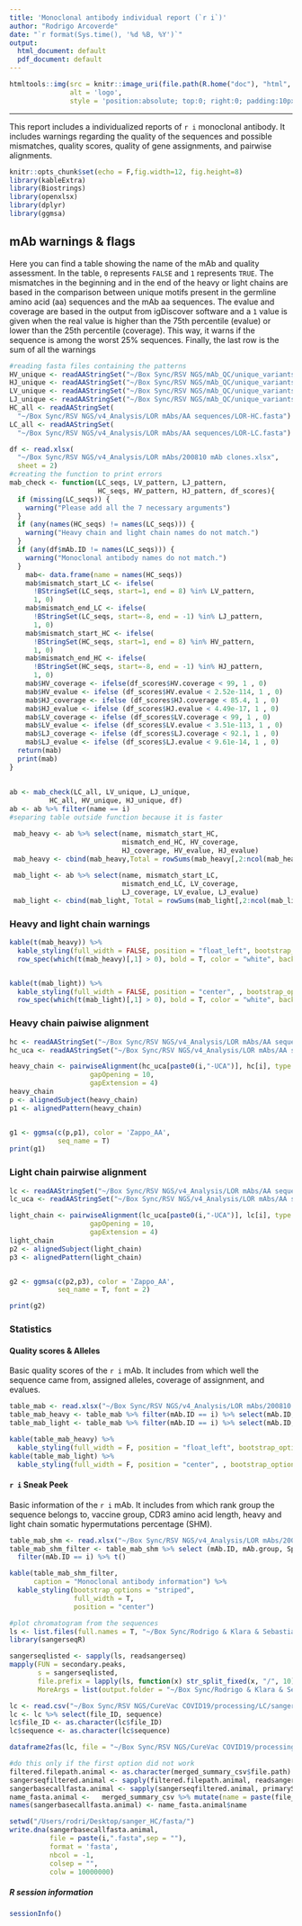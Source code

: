 ```yaml
---
title: 'Monoclonal antibody individual report (`r i`)'
author: "Rodrigo Arcoverde"
date: "`r format(Sys.time(), '%d %B, %Y')`"
output:
  html_document: default
  pdf_document: default
---
```


```r
htmltools::img(src = knitr::image_uri(file.path(R.home("doc"), "html", "logo.jpg")), 
               alt = 'logo', 
               style = 'position:absolute; top:0; right:0; padding:10px;')
```
---

This report includes a individualized reports of `r i` monoclonal antibody. It includes warnings regarding the quality of the sequences and possible mismatches, quality scores, quality of gene assignments, and pairwise alignments.

```r
knitr::opts_chunk$set(echo = F,fig.width=12, fig.height=8)
library(kableExtra)
library(Biostrings)
library(openxlsx)
library(dplyr)
library(ggmsa)

```


## mAb warnings & flags

Here you can find a table showing the name of the mAb and quality assessment. In the table, `0` represents `FALSE` and `1` represents `TRUE`. The mismatches in the beginning and in the end of the heavy or light chains are based in the comparison between unique motifs present in the germline amino acid (aa) sequences and the mAb aa sequences. The evalue and coverage are based in the output from igDiscover software and a `1` value is given when the real value is higher than the 75th percentile (evalue) or lower than the 25th percentile (coverage). This way, it warns if the sequence is among the worst 25% sequences. Finally, the last row is the sum of all the warnings 

```r
#reading fasta files containing the patterns 
HV_unique <- readAAStringSet("~/Box Sync/RSV NGS/mAb_QC/unique_variants/HV_unique.fasta")
HJ_unique <- readAAStringSet("~/Box Sync/RSV NGS/mAb_QC/unique_variants/HJ_unique.fasta")
LV_unique <- readAAStringSet("~/Box Sync/RSV NGS/mAb_QC/unique_variants/LV_unique.fasta")
LJ_unique <- readAAStringSet("~/Box Sync/RSV NGS/mAb_QC/unique_variants/LJ_unique.fasta")
HC_all <- readAAStringSet(
  "~/Box Sync/RSV NGS/v4_Analysis/LOR mAbs/AA sequences/LOR-HC.fasta")
LC_all <- readAAStringSet(
  "~/Box Sync/RSV NGS/v4_Analysis/LOR mAbs/AA sequences/LOR-LC.fasta")

df <- read.xlsx(
  "~/Box Sync/RSV NGS/v4_Analysis/LOR mAbs/200810 mAb clones.xlsx",
  sheet = 2)
#creating the function to print errors
mab_check <- function(LC_seqs, LV_pattern, LJ_pattern,
                      HC_seqs, HV_pattern, HJ_pattern, df_scores){
  if (missing(LC_seqs)) {
    warning("Please add all the 7 necessary arguments")
  }
  if (any(names(HC_seqs) != names(LC_seqs))) {
    warning("Heavy chain and light chain names do not match.")
  }
  if (any(df$mAb.ID != names(LC_seqs))) {
    warning("Monoclonal antibody names do not match.") 
  }
    mab<- data.frame(name = names(HC_seqs))
    mab$mismatch_start_LC <- ifelse(
      !BStringSet(LC_seqs, start=1, end = 8) %in% LV_pattern,
      1, 0)
    mab$mismatch_end_LC <- ifelse(
      !BStringSet(LC_seqs, start=-8, end = -1) %in% LJ_pattern,
      1, 0)
    mab$mismatch_start_HC <- ifelse(
      !BStringSet(HC_seqs, start=1, end = 8) %in% HV_pattern,
      1, 0)
    mab$mismatch_end_HC <- ifelse(
      !BStringSet(HC_seqs, start=-8, end = -1) %in% HJ_pattern,
      1, 0)
    mab$HV_coverage <- ifelse(df_scores$HV.coverage < 99, 1 , 0)
    mab$HV_evalue <- ifelse (df_scores$HV.evalue < 2.52e-114, 1 , 0)
    mab$HJ_coverage <- ifelse (df_scores$HJ.coverage < 85.4, 1 , 0)
    mab$HJ_evalue <- ifelse (df_scores$HJ.evalue < 4.49e-17, 1 , 0)
    mab$LV_coverage <- ifelse (df_scores$LV.coverage < 99, 1 , 0)
    mab$LV_evalue <- ifelse (df_scores$LV.evalue < 3.51e-113, 1 , 0)
    mab$LJ_coverage <- ifelse (df_scores$LJ.coverage < 92.1, 1 , 0)
    mab$LJ_evalue <- ifelse (df_scores$LJ.evalue < 9.61e-14, 1 , 0)
  return(mab)
  print(mab)
}
 
 
ab <- mab_check(LC_all, LV_unique, LJ_unique,
          HC_all, HV_unique, HJ_unique, df)
ab <- ab %>% filter(name == i)
#separing table outside function because it is faster

 mab_heavy <- ab %>% select(name, mismatch_start_HC,
                            mismatch_end_HC, HV_coverage, 
                            HJ_coverage, HV_evalue, HJ_evalue) 
 mab_heavy <- cbind(mab_heavy,Total = rowSums(mab_heavy[,2:ncol(mab_heavy)]))
 
 mab_light <- ab %>% select(name, mismatch_start_LC,
                            mismatch_end_LC, LV_coverage, 
                            LJ_coverage, LV_evalue, LJ_evalue) 
 mab_light <- cbind(mab_light, Total = rowSums(mab_light[,2:ncol(mab_light)]))
```
### Heavy and light chain warnings
```r

kable(t(mab_heavy)) %>%
  kable_styling(full_width = FALSE, position = "float_left", bootstrap_options = "striped") %>%
  row_spec(which(t(mab_heavy)[,1] > 0), bold = T, color = "white", background = "#FA8072")


kable(t(mab_light)) %>%
  kable_styling(full_width = FALSE, position = "center", , bootstrap_options = "striped") %>%
  row_spec(which(t(mab_light)[,1] > 0), bold = T, color = "white", background = "#FA8072")

```



### Heavy chain paiwise alignment



```r

hc <- readAAStringSet("~/Box Sync/RSV NGS/v4_Analysis/LOR mAbs/AA sequences/LOR-HC.fasta")
hc_uca <- readAAStringSet("~/Box Sync/RSV NGS/v4_Analysis/LOR mAbs/AA sequences/LOR-HC-UCA copy.fasta")

heavy_chain <- pairwiseAlignment(hc_uca[paste0(i,"-UCA")], hc[i], type = "global",
                    gapOpening = 10,
                    gapExtension = 4)
heavy_chain
p <- alignedSubject(heavy_chain)
p1 <- alignedPattern(heavy_chain)


g1 <- ggmsa(c(p,p1), color = 'Zappo_AA',
            seq_name = T)
print(g1)

```
  


### Light chain pairwise alignment


```r

lc <- readAAStringSet("~/Box Sync/RSV NGS/v4_Analysis/LOR mAbs/AA sequences/LOR-LC.fasta")
lc_uca <- readAAStringSet("~/Box Sync/RSV NGS/v4_Analysis/LOR mAbs/AA sequences/LOR-LC-UCA copy.fasta")

light_chain <- pairwiseAlignment(lc_uca[paste0(i,"-UCA")], lc[i], type = "global",
                    gapOpening = 10,
                    gapExtension = 4)
light_chain
p2 <- alignedSubject(light_chain)
p3 <- alignedPattern(light_chain)


g2 <- ggmsa(c(p2,p3), color = 'Zappo_AA',
            seq_name = T, font = 2)

print(g2)

```


### Statistics
#### Quality scores & Alleles

Basic quality scores of the `r i` mAb. It includes from which well the sequence came from, assigned alleles, coverage of assignment, and evalues.

```r
table_mab <- read.xlsx("~/Box Sync/RSV NGS/v4_Analysis/LOR mAbs/200810 mAb clones.xlsx", sheet = 2)
table_mab_heavy <- table_mab %>% filter(mAb.ID == i) %>% select(mAb.ID, Well.ID, HV.allele, HJ.allele, HV.coverage, HJ.coverage, HV.evalue, HJ.evalue) %>% t()
table_mab_light <- table_mab %>% filter(mAb.ID == i) %>% select(mAb.ID, Well.ID, LV.allele, LJ.allele, LV.coverage, LJ.coverage, LV.evalue, LJ.evalue) %>% t()

kable(table_mab_heavy) %>%
  kable_styling(full_width = F, position = "float_left", bootstrap_options = "striped") 
kable(table_mab_light) %>%
  kable_styling(full_width = F, position = "center", , bootstrap_options = "striped") 

```


#### `r i` Sneak Peek
Basic information of the `r i` mAb. It includes from which rank group the sequence belongs to, vaccine group, CDR3 amino acid length, heavy and light chain somatic hypermutations percentage (SHM).

```r
table_mab_shm <- read.xlsx("~/Box Sync/RSV NGS/v4_Analysis/LOR mAbs/200810 mAb clones.xlsx", sheet = 1)
table_mab_shm_filter <- table_mab_shm %>% select (mAb.ID, mAb.group, Specificity, Vaccine, `CDR3.length.(aa)`,	`VH.SHM.(#nt)`, `VL.SHM.(#nt)`) %>% 
  filter(mAb.ID == i) %>% t()

kable(table_mab_shm_filter,
      caption = "Monoclonal antibody information") %>% 
  kable_styling(bootstrap_options = "striped", 
                full_width = T, 
                position = "center")

```


```r
#plot chromatogram from the sequences
ls <- list.files(full.names = T, "~/Box Sync/Rodrigo & Klara & Sebastian/Raw data/Sanger sequencing/Public/rechecking_public")
library(sangerseqR)

sangerseqlisted <- sapply(ls, readsangerseq) 
mapply(FUN = secondary.peaks, 
       s = sangerseqlisted, 
       file.prefix = lapply(ls, function(x) str_split_fixed(x, "/", 10)[10]), 
       MoreArgs = list(output.folder = "~/Box Sync/Rodrigo & Klara & Sebastian/Quality reports/Light_chains/public_clones/rechecking", ratio = 0.5))


```



```r
lc <- read.csv("~/Box Sync/RSV NGS/CureVac COVID19/processing/LC/sanger_filtered.csv")
lc <- lc %>% select(file_ID, sequence)
lc$file_ID <- as.character(lc$file_ID)
lc$sequence <- as.character(lc$sequence)

dataframe2fas(lc, file = "~/Box Sync/RSV NGS/CureVac COVID19/processing/LC/LC_all.fasta")

#do this only if the first option did not work
filtered.filepath.animal <- as.character(merged_summary_csv$file.path)
sangerseqfiltered.animal <- sapply(filtered.filepath.animal, readsangerseq)
sangerbasecallfasta.animal <- sapply(sangerseqfiltered.animal, primarySeq)
name_fasta.animal <-   merged_summary_csv %>% mutate(name = paste(file_ID,sep = "_",specificity))
names(sangerbasecallfasta.animal) <- name_fasta.animal$name

setwd("/Users/rodri/Desktop/sanger_HC/fasta/")
write.dna(sangerbasecallfasta.animal, 
          file = paste(i,".fasta",sep = ""), 
          format = 'fasta', 
          nbcol = -1, 
          colsep = "",
          colw = 10000000)
```



##### R session information
```r
sessionInfo()
```

